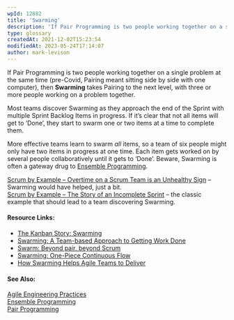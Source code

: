 ```yaml
---
wpId: 12882
title: 'Swarming'
description: 'If Pair Programming is two people working together on a single problem at the same time (pre-Covid, Pairing meant sitting side by side with one computer), then Swarming takes Pairing to the next level, with three or more people working on a problem together. Most teams discover Swarming as they approach the end of the ...'
type: glossary
createdAt: 2021-12-02T15:23:54
modifiedAt: 2023-05-24T17:14:07
author: mark-levison
---
```



If Pair Programming is two people working together on a single problem at the same time (pre-Covid, Pairing meant sitting side by side with one computer), then **Swarming** takes Pairing to the next level, with three or more people working on a problem together.

Most teams discover Swarming as they approach the end of the Sprint with multiple Sprint Backlog Items in progress. If it’s clear that not all items will get to ‘Done’, they start to swarm one or two items at a time to complete them.

More effective teams learn to swarm _all_ items, so a team of six people might only have two items in progress at one time. Each item gets worked on by several people collaboratively until it gets to ‘Done’. Beware, Swarming is often a gateway drug to [Ensemble Programming](/glossary/ensemble-programming).

[Scrum by Example – Overtime on a Scrum Team is an Unhealthy Sign](/blog/scrummaster-tales-overtime-on-a-scrum-team-is-an-unhealthy-sign.html) – Swarming would have helped, just a bit.  
[Scrum by Example – The Story of an Incomplete Sprint](/blog/scrum-by-example-the-story-of-an-incomplete-sprint.html) – the classic example that should lead to a team discovering Swarming.

#### Resource Links:

*   [The Kanban Story: Swarming](https://brodzinski.com/2010/05/kanban-swarming.html)
*   [Swarming: A Team-based Approach to Getting Work Done](https://medium.com/agile-outside-the-box/swarming-a-team-based-approach-to-getting-work-done-1434243f38b8)
*   [Swarm: Beyond pair, beyond Scrum](https://www.agilealliance.org/resources/experience-reports/swarm-beyond-pair-beyond-scrum/)
*   [Swarming: One-Piece Continuous Flow](http://scrumbook.org/product-organization-pattern-language/development-team/swarming--one-piece-continuous-flow.html)
*   [How Swarming Helps Agile Teams to Deliver](https://www.infoq.com/news/2013/02/swarming-agile-teams-deliver/)

#### See Also:

[Agile Engineering Practices](/glossary/agile-engineering-practices)  
[Ensemble Programming](/glossary/ensemble-programming)  
[Pair Programming](/glossary/pair-programming)